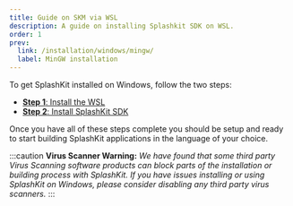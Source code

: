 ```yaml
---
title: Guide on SKM via WSL
description: A guide on installing Splashkit SDK on WSL.
order: 1
prev:
  link: /installation/windows/mingw/
  label: MinGW installation
---
```

To get SplashKit installed on Windows, follow the two steps:


<CardGrid>
<LinkCard
	title="Install the WSL"
	description="Step 1"
	href="/installation/windows/wsl/step-1/"
/>
<LinkCard
	title="Install SplashKit SDK"
	description="Step 2"
	href="/installation/windows/wsl/step-2/"
/>
</CardGrid >



- [**Step 1**: Install the WSL](/installation/windows/wsl/step-1/)
- [**Step 2**: Install SplashKit SDK](/installation/windows/wsl/step-2/)

Once you have all of these steps complete you should be setup and ready to
start building SplashKit applications in the language of your choice.


  :::caution
**Virus Scanner Warning:**
  *We have found that some third party Virus Scanning software products can block
  parts of the installation or building process with SplashKit. If you have
  issues installing or using SplashKit on Windows, please consider disabling
  any third party virus scanners.*
  :::


